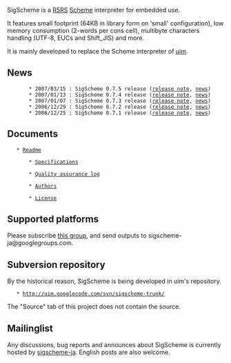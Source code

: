 SigScheme is a [http://www.schemers.org/Documents/Standards/R5RS/HTML/ R5RS] [http://en.wikipedia.org/wiki/Scheme_%28programming_language%29 Scheme] interpreter for embedded use.

It features small footprint (64KB in library form on 'small' configuration), low memory consumption (2-words per cons cell), multibyte characters handling (UTF-8, EUCs and Shift_JIS) and more.

It is mainly developed to replace the Scheme interpreter of [http://code.google.com/p/uim/ uim].

== News ==
        * 2007/03/15 : SigScheme 0.7.5 release ([http://uim.googlecode.com/svn/tags/sigscheme-0.7.5/RELNOTE release note], [http://uim.googlecode.com/svn/tags/sigscheme-0.7.5/NEWS news])
        * 2007/01/13 : SigScheme 0.7.4 release ([http://uim.googlecode.com/svn/tags/sigscheme-0.7.4/RELNOTE release note], [http://uim.googlecode.com/svn/tags/sigscheme-0.7.4/NEWS news])
        * 2007/01/07 : SigScheme 0.7.3 release ([http://uim.googlecode.com/svn/tags/sigscheme-0.7.3/RELNOTE release note], [http://uim.googlecode.com/svn/tags/sigscheme-0.7.3/NEWS news])
        * 2006/12/29 : SigScheme 0.7.2 release ([http://uim.googlecode.com/svn/tags/sigscheme-0.7.2/RELNOTE release note], [http://uim.googlecode.com/svn/tags/sigscheme-0.7.2/NEWS news])
        * 2006/12/25 : SigScheme 0.7.1 release ([http://uim.googlecode.com/svn/tags/sigscheme-0.7.1/RELNOTE release note], [http://uim.googlecode.com/svn/tags/sigscheme-0.7.1/NEWS news])

== Documents ==

	* [http://uim.googlecode.com/svn/sigscheme-trunk/README Readme]

        * [http://uim.freedesktop.org/doc/sigscheme-0.7.4/spec.html Specifications]

        * [http://uim.googlecode.com/svn/sigscheme-trunk/QALog Quality assurance log]

        * [http://uim.googlecode.com/svn/sigscheme-trunk/AUTHORS Authors]

        * [http://uim.googlecode.com/svn/sigscheme-trunk/COPYING License]

== Supported platforms ==

Please subscribe [http://groups.google.com/group/sigscheme-ja/about this group], and send {{{make-report.sh}}} outputs to sigscheme-ja@googlegroups.com.
  
== Subversion repository ==

By the historical reason, SigScheme is being developed in uim's repository.

	* http://uim.googlecode.com/svn/sigscheme-trunk/

The "Source" tab of this project does not contain the source.

== Mailinglist ==

Any discussions, bug reports and announces about SigScheme is currently hosted by [http://groups.google.com/group/sigscheme-ja/about sigscheme-ja]. English posts are also welcome.
